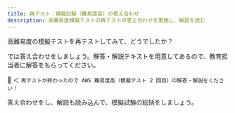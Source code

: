 ---
title: 再テスト：模擬試験（難易度高）の答え合わせ
description: 高難易度模擬テストの再テストの答え合わせを実施し、解説を読む
---

高難易度の模擬テストを再テストしてみて、どうでしたか？

では答え合わせをしましょう。解答・解説テキストを用意してあるので、教育担当者に解答をもらってください。

🙋 ＜ `再テストが終わったので AWS 難易度高（模擬テスト 2 回目）の解答・解説をください！`

答え合わせをし、解説も読み込んで、模擬試験の総括をしましょう。
